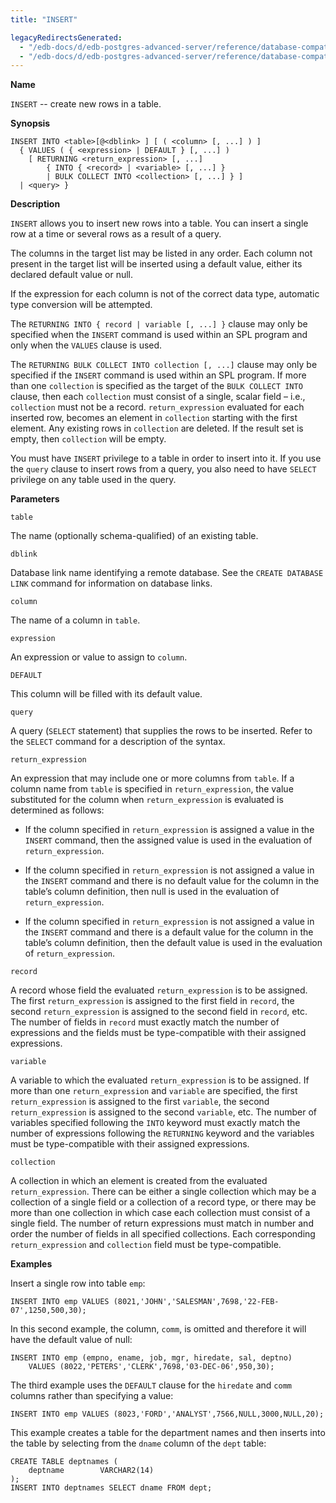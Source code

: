 ```yaml
---
title: "INSERT"

legacyRedirectsGenerated:
  - "/edb-docs/d/edb-postgres-advanced-server/reference/database-compatibility-for-oracle-developers-sql-guide/13/insert.html"
  - "/edb-docs/d/edb-postgres-advanced-server/reference/database-compatibility-for-oracle-developers-sql-guide/latest/insert.html"
---
```


<div id="insert" class="registered_link"></div>

**Name**

`INSERT` -- create new rows in a table.

**Synopsis**

```text
INSERT INTO <table>[@<dblink> ] [ ( <column> [, ...] ) ]
  { VALUES ( { <expression> | DEFAULT } [, ...] )
    [ RETURNING <return_expression> [, ...]
        { INTO { <record> | <variable> [, ...] }
        | BULK COLLECT INTO <collection> [, ...] } ]
  | <query> }
```

**Description**

`INSERT` allows you to insert new rows into a table. You can insert a single row at a time or several rows as a result of a query.

The columns in the target list may be listed in any order. Each column not present in the target list will be inserted using a default value, either its declared default value or null.

If the expression for each column is not of the correct data type, automatic type conversion will be attempted.

The `RETURNING INTO { record | variable [, ...] }` clause may only be specified when the `INSERT` command is used within an SPL program and only when the `VALUES` clause is used.

The `RETURNING BULK COLLECT INTO collection [, ...]` clause may only be specified if the `INSERT` command is used within an SPL program. If more than one `collection` is specified as the target of the `BULK COLLECT INTO` clause, then each `collection` must consist of a single, scalar field – i.e., `collection` must not be a record. `return_expression` evaluated for each inserted row, becomes an element in `collection` starting with the first element. Any existing rows in `collection` are deleted. If the result set is empty, then `collection` will be empty.

You must have `INSERT` privilege to a table in order to insert into it. If you use the `query` clause to insert rows from a query, you also need to have `SELECT` privilege on any table used in the query.

**Parameters**

`table`

 The name (optionally schema-qualified) of an existing table.

`dblink`

 Database link name identifying a remote database. See the `CREATE DATABASE LINK` command for information on database links.

`column`

 The name of a column in `table`.

`expression`

 An expression or value to assign to `column`.

`DEFAULT`

 This column will be filled with its default value.

`query`

 A query (`SELECT` statement) that supplies the rows to be inserted. Refer to the `SELECT` command for a description of the syntax.

`return_expression`

 An expression that may include one or more columns from `table`. If a column name from `table` is specified in `return_expression`, the value substituted for the column when `return_expression` is evaluated is determined as follows:

-   If the column specified in `return_expression` is assigned a value in the `INSERT` command, then the assigned value is used in the evaluation of `return_expression`.

-   If the column specified in `return_expression` is not assigned a value in the `INSERT` command and there is no default value for the column in the table’s column definition, then null is used in the evaluation of `return_expression`.

-   If the column specified in `return_expression` is not assigned a value in the `INSERT` command and there is a default value for the column in the table’s column definition, then the default value is used in the evaluation of `return_expression`.

`record`

 A record whose field the evaluated `return_expression` is to be assigned. The first `return_expression` is assigned to the first field in `record`, the second `return_expression` is assigned to the second field in `record`, etc. The number of fields in `record` must exactly match the number of expressions and the fields must be type-compatible with their assigned expressions.

`variable`

 A variable to which the evaluated `return_expression` is to be assigned. If more than one `return_expression` and `variable` are specified, the first `return_expression` is assigned to the first `variable`, the second `return_expression` is assigned to the second `variable`, etc. The number of variables specified following the `INTO` keyword must exactly match the number of expressions following the `RETURNING` keyword and the variables must be type-compatible with their assigned expressions.

`collection`

 A collection in which an element is created from the evaluated `return_expression`. There can be either a single collection which may be a collection of a single field or a collection of a record type, or there may be more than one collection in which case each collection must consist of a single field. The number of return expressions must match in number and order the number of fields in all specified collections. Each corresponding `return_expression` and `collection` field must be type-compatible.

**Examples**

Insert a single row into table `emp`:

```text
INSERT INTO emp VALUES (8021,'JOHN','SALESMAN',7698,'22-FEB-07',1250,500,30);
```

In this second example, the column, `comm`, is omitted and therefore it will have the default value of null:

```text
INSERT INTO emp (empno, ename, job, mgr, hiredate, sal, deptno)
    VALUES (8022,'PETERS','CLERK',7698,'03-DEC-06',950,30);
```

The third example uses the `DEFAULT` clause for the `hiredate` and `comm` columns rather than specifying a value:

```text
INSERT INTO emp VALUES (8023,'FORD','ANALYST',7566,NULL,3000,NULL,20);
```

This example creates a table for the department names and then inserts into the table by selecting from the `dname` column of the `dept` table:

```text
CREATE TABLE deptnames (
    deptname        VARCHAR2(14)
);
INSERT INTO deptnames SELECT dname FROM dept;
```

